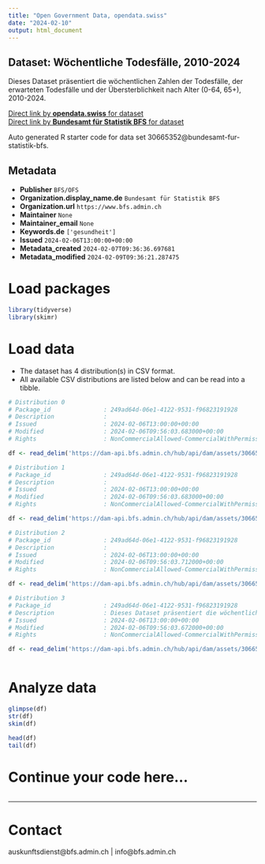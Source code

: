 ```yaml
---
title: "Open Government Data, opendata.swiss"
date: "2024-02-10"
output: html_document
---
```


## Dataset: Wöchentliche Todesfälle, 2010-2024

Dieses Dataset präsentiert die wöchentlichen Zahlen der Todesfälle, der erwarteten Todesfälle und der Übersterblichkeit nach Alter (0-64, 65+), 2010-2024.

[Direct link by **opendata.swiss** for dataset](https://opendata.swiss/de/dataset/wochentliche-todesfalle-2010-20241)<br>
[Direct link by **Bundesamt für Statistik BFS** for dataset](https://www.bfs.admin.ch/asset/de/ts-d-14.03.04.03-wr)

Auto generated R starter code for data set 30665352@bundesamt-fur-statistik-bfs.

## Metadata

- **Publisher** `BFS/OFS`
- **Organization.display_name.de** `Bundesamt für Statistik BFS`
- **Organization.url** `https://www.bfs.admin.ch`
- **Maintainer** `None`
- **Maintainer_email** `None`
- **Keywords.de** `['gesundheit']`
- **Issued** `2024-02-06T13:00:00+00:00`
- **Metadata_created** `2024-02-07T09:36:36.697681`
- **Metadata_modified** `2024-02-09T09:36:21.287475`


# Load packages

```r

library(tidyverse)
library(skimr)

```

# Load data

-   The dataset has 4 distribution(s) in CSV format.
-   All available CSV distributions are listed below and can be read into a tibble.

```r

# Distribution 0
# Package_id               : 249ad64d-06e1-4122-9531-f96823191928
# Description              : 
# Issued                   : 2024-02-06T13:00:00+00:00
# Modified                 : 2024-02-06T09:56:03.683000+00:00
# Rights                   : NonCommercialAllowed-CommercialWithPermission-ReferenceRequired

df <- read_delim('https://dam-api.bfs.admin.ch/hub/api/dam/assets/30665364/master')

# Distribution 1
# Package_id               : 249ad64d-06e1-4122-9531-f96823191928
# Description              : 
# Issued                   : 2024-02-06T13:00:00+00:00
# Modified                 : 2024-02-06T09:56:03.683000+00:00
# Rights                   : NonCommercialAllowed-CommercialWithPermission-ReferenceRequired

df <- read_delim('https://dam-api.bfs.admin.ch/hub/api/dam/assets/30665370/master')

# Distribution 2
# Package_id               : 249ad64d-06e1-4122-9531-f96823191928
# Description              : 
# Issued                   : 2024-02-06T13:00:00+00:00
# Modified                 : 2024-02-06T09:56:03.712000+00:00
# Rights                   : NonCommercialAllowed-CommercialWithPermission-ReferenceRequired

df <- read_delim('https://dam-api.bfs.admin.ch/hub/api/dam/assets/30665379/master')

# Distribution 3
# Package_id               : 249ad64d-06e1-4122-9531-f96823191928
# Description              : Dieses Dataset präsentiert die wöchentlichen Zahlen der Todesfälle, der erwarteten Todesfälle und der Übersterblichkeit nach Alter (0-64, 65+), 2010-2024.
# Issued                   : 2024-02-06T13:00:00+00:00
# Modified                 : 2024-02-06T09:56:03.672000+00:00
# Rights                   : NonCommercialAllowed-CommercialWithPermission-ReferenceRequired

df <- read_delim('https://dam-api.bfs.admin.ch/hub/api/dam/assets/30665374/master')



```

# Analyze data

```r

glimpse(df)
str(df)
skim(df)

head(df)
tail(df)

```

# Continue your code here...

```r

```

------------------------------------------------------------------------

# Contact

auskunftsdienst@bfs.admin.ch | info@bfs.admin.ch
